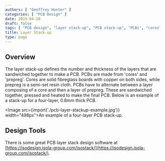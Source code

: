 ```yaml
---
authors: [ "Geoffrey Hunter" ]
categories: [ "PCB Design" ]
date: 2015-04-28
draft: false
tags: [ "PCB design", "layer stack-up", "PCB stack-up", "PCBs", "cores", "prepreg", "manufacturing" ]
title: Layer Stack-up
type: page
---
```



## Overview

The layer stack-up defines the number and thickness of the layers that are sandwiched together to make a PCB. PCBs are made from 'cores' and 'prepreg'. Cores are solid fibreglass boards with copper on both sides, while prepreg is a semi-set resin cloth. PCBs have to alternate between a layer composing of a core and then a layer of prepreg. These are sandwiched together, pressed and heated to make the final PCB. Below is an example of a stack-up for a four-layer, 0.8mm thick PCB.

<Image src={import('./pcb-layer-stackup-example.jpg')} width="498px">An example of a four-layer PCB stack-up.</Image>

## Design Tools

There is some great PCB layer stack design software at [https://isodesign.isola-group.com/isostack/](https://isodesign.isola-group.com/isostack/).
